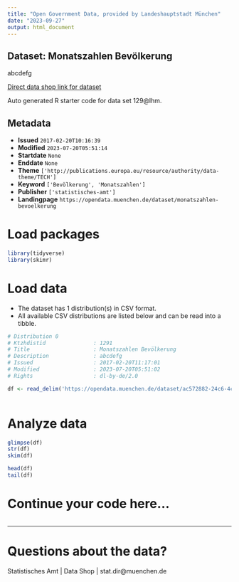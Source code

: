 ```yaml
---
title: "Open Government Data, provided by Landeshauptstadt München"
date: "2023-09-27"
output: html_document
---
```


## Dataset: Monatszahlen Bevölkerung

abcdefg

[Direct data shop link for dataset](https://opendata.muenchen.de/dataset/monatszahlen-bevoelkerung)

Auto generated R starter code for data set 129@lhm.

## Metadata

- **Issued** `2017-02-20T10:16:39`
- **Modified** `2023-07-20T05:51:14`
- **Startdate** `None`
- **Enddate** `None`
- **Theme** `['http://publications.europa.eu/resource/authority/data-theme/TECH']`
- **Keyword** `['Bevölkerung', 'Monatszahlen']`
- **Publisher** `['statistisches-amt']`
- **Landingpage** `https://opendata.muenchen.de/dataset/monatszahlen-bevoelkerung`


# Load packages

```r

library(tidyverse)
library(skimr)

```

# Load data

-   The dataset has 1 distribution(s) in CSV format.
-   All available CSV distributions are listed below and can be read into a tibble.

```r

# Distribution 0
# Ktzhdistid               : 1291
# Title                    : Monatszahlen Bevölkerung
# Description              : abcdefg
# Issued                   : 2017-02-20T11:17:01
# Modified                 : 2023-07-20T05:51:02
# Rights                   : dl-by-de/2.0

df <- read_delim('https://opendata.muenchen.de/dataset/ac572882-24c6-4c98-873a-b61c638e058d/resource/2252dc7c-265b-4f21-aa0e-b602c30cb85f/download/monatszahlen2307_bevoelkerung_10_07_23_nosum.csv')



```

# Analyze data

```r

glimpse(df)
str(df)
skim(df)

head(df)
tail(df)

```

# Continue your code here...

```r

```

------------------------------------------------------------------------

# Questions about the data?

Statistisches Amt | Data Shop | stat.dir@muenchen.de
